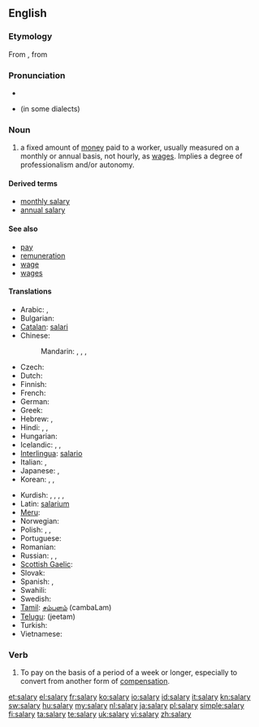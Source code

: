 {{wikipedia|Salary}}
==English==

===Etymology===
From {{etyl|la|en}} {{term|salarium||lang=la|salt money, money to buy salt with}}, from {{term|sal||lang=la|salt}}

===Pronunciation===
* {{audio|en-us-salary.ogg|Audio (US)}}
* {{homophones|celery}} (in some dialects)

===Noun===
{{en-noun|pl=salaries}}

# a fixed amount of [[money]] paid to a worker, usually measured on a monthly or annual basis, not hourly, as [[wages]]. Implies a degree of professionalism and/or autonomy.

====Derived terms====
* [[monthly salary]]
* [[annual salary]]

====See also====
* [[pay]]
* [[remuneration]]
* [[wage]]
* [[wages]]

====Translations====
{{trans-top|fixed amount of money paid on monthly or annual basis}}
* Arabic: {{t-|ar|راتب|m|tr=raatib}}, {{t-|ar|أجر|m|tr='ájr}}
* Bulgarian: {{t|bg|заплата|f|tr=zapláta}}
* [[Catalan]]: [[salari]] {{m}}
* Chinese:
*: Mandarin: {{t|cmn|薪金|tr=xīnjīn|sc=Hani}},  {{t-|cmn|薪水|tr=xīnshui|sc=Hani}}, {{t-|cmn|工資|sc=Hani}},  {{t-|cmn|工资|tr=gōngzī|sc=Hani}}
* Czech: {{t-|cs|plat|m}}
* Dutch: {{t+|nl|salaris|n}}
* Finnish: {{t+|fi|palkka}}
* French: {{t+|fr|salaire|m}}
* German: {{t+|de|Gehalt|n}}
* Greek: {{t+|el|μισθός|m|tr=misthós}}
* Hebrew: {{t|he|משכורת|f|tr=maskoret}},  {{t|he|שכר|m|tr=sakhar}}
* Hindi: {{t|hi|तनख़्वाह|tr=tanaḵẖvāha|xs=Hindi}},  {{t|hi|वेतन|tr=vētana|xs=Hindi}},  {{t|hi|मासिक वेतन|tr=māsika vētana|xs=Hindi}}
* Hungarian: {{t+|hu|fizetés}}
* Icelandic: {{t+|is|laun|n|p}}, {{t-|is|föst laun|n|p}}, {{t+|is|kaup|n}}
* [[Interlingua]]: [[salario]]
* Italian: {{t+|it|stipendio|m}},  {{t-|it|salario|m}}
* Japanese: {{t-|ja|サラリー|tr=sararī}}, {{t-|ja|給料|tr=きゅうりょう, kyūryō}}
* Korean: {{t|ko|급료|tr=geupryo|sc=Hang}},  {{t|ko|봉급|tr=bonggeup|sc=Hang}}, {{t-|ko|임금|tr=imgeum|sc=Hang}}
{{trans-mid}}
* Kurdish: {{t+|ku|meaş|m}}, {{t+|ku|miz|m}}, {{t+|ku|muçe|m}}, {{t|ku|mehane|f}}, {{t+|ku|مه‌عاش|sc=ku-Arab}}
* Latin: [[salarium]] {{n}}
* [[Meru]]: {{tø|mer|muchaara}}
* Norwegian: {{t+|no|lønn|c}}
* Polish: {{t-|pl|pensja|f}}, {{t+|pl|płaca|f}}, {{t+|pl|wynagrodzenie|n}}
* Portuguese: {{t+|pt|salário|m}}
* Romanian: {{t-|ro|salariu|n}}
* Russian: {{t+|ru|заработная плата|f|tr=zárabotnaja pláta}},  {{t+|ru|зарплата|f|tr=zarpláta}},  {{t|ru|жалование|n|tr=žálovanije}}
* [[Scottish Gaelic]]: {{t-|gd|tuarasdal|m|xs=Scottish Gaelic}}
* Slovak: {{t-|sk|plat|m}}
* Spanish: {{t-|es|salario|m}}, {{t+|es|sueldo|m}}
* Swahili: {{t+|sw|mshahara|xs=Swahili}}
* Swedish: {{t+|sv|lön|c}}
* [[Tamil]]: [[சம்பளம்]] (cambaLam)
* [[Telugu]]: {{t|te|జీతం}} (jeetam)
* Turkish: {{t+|tr|maaş}}
* Vietnamese: {{t|vi|lương|xs=Vietnamese}}
{{trans-bottom}}

===Verb===
{{en-verb|salaries|salarying|salaried}}

# To pay on the basis of a period of a week or longer, especially to convert from another form of [[compensation]].

[[et:salary]]
[[el:salary]]
[[fr:salary]]
[[ko:salary]]
[[io:salary]]
[[id:salary]]
[[it:salary]]
[[kn:salary]]
[[sw:salary]]
[[hu:salary]]
[[my:salary]]
[[nl:salary]]
[[ja:salary]]
[[pl:salary]]
[[simple:salary]]
[[fi:salary]]
[[ta:salary]]
[[te:salary]]
[[uk:salary]]
[[vi:salary]]
[[zh:salary]]